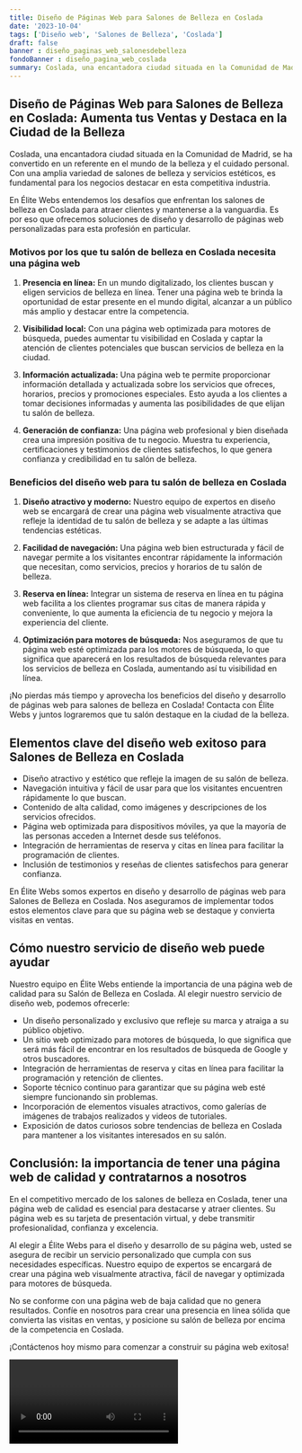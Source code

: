 ```yaml
---
title: Diseño de Páginas Web para Salones de Belleza en Coslada
date: '2023-10-04'
tags: ['Diseño web', 'Salones de Belleza', 'Coslada']
draft: false
banner : diseño_paginas_web_salonesdebelleza
fondoBanner : diseño_pagina_web_coslada
summary: Coslada, una encantadora ciudad situada en la Comunidad de Madrid, se ha convertido en un referente en el mundo de la belleza y el cuidado personal. Con una amplia variedad de salones de belleza y servicios estéticos, es fundamental para los negocios destacar en esta competitiva industria.
---
```


## Diseño de Páginas Web para Salones de Belleza en Coslada: Aumenta tus Ventas y Destaca en la Ciudad de la Belleza

Coslada, una encantadora ciudad situada en la Comunidad de Madrid, se ha convertido en un referente en el mundo de la belleza y el cuidado personal. Con una amplia variedad de salones de belleza y servicios estéticos, es fundamental para los negocios destacar en esta competitiva industria.

En Élite Webs entendemos los desafíos que enfrentan los salones de belleza en Coslada para atraer clientes y mantenerse a la vanguardia. Es por eso que ofrecemos soluciones de diseño y desarrollo de páginas web personalizadas para esta profesión en particular.

### Motivos por los que tu salón de belleza en Coslada necesita una página web

1. **Presencia en línea:** En un mundo digitalizado, los clientes buscan y eligen servicios de belleza en línea. Tener una página web te brinda la oportunidad de estar presente en el mundo digital, alcanzar a un público más amplio y destacar entre la competencia.

2. **Visibilidad local:** Con una página web optimizada para motores de búsqueda, puedes aumentar tu visibilidad en Coslada y captar la atención de clientes potenciales que buscan servicios de belleza en la ciudad.

3. **Información actualizada:** Una página web te permite proporcionar información detallada y actualizada sobre los servicios que ofreces, horarios, precios y promociones especiales. Esto ayuda a los clientes a tomar decisiones informadas y aumenta las posibilidades de que elijan tu salón de belleza.

4. **Generación de confianza:** Una página web profesional y bien diseñada crea una impresión positiva de tu negocio. Muestra tu experiencia, certificaciones y testimonios de clientes satisfechos, lo que genera confianza y credibilidad en tu salón de belleza.

### Beneficios del diseño web para tu salón de belleza en Coslada

1. **Diseño atractivo y moderno:** Nuestro equipo de expertos en diseño web se encargará de crear una página web visualmente atractiva que refleje la identidad de tu salón de belleza y se adapte a las últimas tendencias estéticas.

2. **Facilidad de navegación:** Una página web bien estructurada y fácil de navegar permite a los visitantes encontrar rápidamente la información que necesitan, como servicios, precios y horarios de tu salón de belleza.

3. **Reserva en línea:** Integrar un sistema de reserva en línea en tu página web facilita a los clientes programar sus citas de manera rápida y conveniente, lo que aumenta la eficiencia de tu negocio y mejora la experiencia del cliente.

4. **Optimización para motores de búsqueda:** Nos aseguramos de que tu página web esté optimizada para los motores de búsqueda, lo que significa que aparecerá en los resultados de búsqueda relevantes para los servicios de belleza en Coslada, aumentando así tu visibilidad en línea.

¡No pierdas más tiempo y aprovecha los beneficios del diseño y desarrollo de páginas web para salones de belleza en Coslada! Contacta con Élite Webs y juntos lograremos que tu salón destaque en la ciudad de la belleza.

<GifSeo />

<Cta />

## Elementos clave del diseño web exitoso para Salones de Belleza en Coslada

- Diseño atractivo y estético que refleje la imagen de su salón de belleza.
- Navegación intuitiva y fácil de usar para que los visitantes encuentren rápidamente lo que buscan.
- Contenido de alta calidad, como imágenes y descripciones de los servicios ofrecidos.
- Página web optimizada para dispositivos móviles, ya que la mayoría de las personas acceden a Internet desde sus teléfonos.
- Integración de herramientas de reserva y citas en línea para facilitar la programación de clientes.
- Inclusión de testimonios y reseñas de clientes satisfechos para generar confianza.

En Élite Webs somos expertos en diseño y desarrollo de páginas web para Salones de Belleza en Coslada. Nos aseguramos de implementar todos estos elementos clave para que su página web se destaque y convierta visitas en ventas.

## Cómo nuestro servicio de diseño web puede ayudar

Nuestro equipo en Élite Webs entiende la importancia de una página web de calidad para su Salón de Belleza en Coslada. Al elegir nuestro servicio de diseño web, podemos ofrecerle:

- Un diseño personalizado y exclusivo que refleje su marca y atraiga a su público objetivo.
- Un sitio web optimizado para motores de búsqueda, lo que significa que será más fácil de encontrar en los resultados de búsqueda de Google y otros buscadores.
- Integración de herramientas de reserva y citas en línea para facilitar la programación y retención de clientes.
- Soporte técnico continuo para garantizar que su página web esté siempre funcionando sin problemas.
- Incorporación de elementos visuales atractivos, como galerías de imágenes de trabajos realizados y videos de tutoriales.
- Exposición de datos curiosos sobre tendencias de belleza en Coslada para mantener a los visitantes interesados en su salón.

## Conclusión: la importancia de tener una página web de calidad y contratarnos a nosotros

En el competitivo mercado de los salones de belleza en Coslada, tener una página web de calidad es esencial para destacarse y atraer clientes. Su página web es su tarjeta de presentación virtual, y debe transmitir profesionalidad, confianza y excelencia.

Al elegir a Élite Webs para el diseño y desarrollo de su página web, usted se asegura de recibir un servicio personalizado que cumpla con sus necesidades específicas. Nuestro equipo de expertos se encargará de crear una página web visualmente atractiva, fácil de navegar y optimizada para motores de búsqueda.

No se conforme con una página web de baja calidad que no genera resultados. Confíe en nosotros para crear una presencia en línea sólida que convierta las visitas en ventas, y posicione su salón de belleza por encima de la competencia en Coslada.

¡Contáctenos hoy mismo para comenzar a construir su página web exitosa!

<Video />

<CtaBot job='Salones de Belleza' city='Coslada'/>

<Gmaps query='Coslada+españa+maps' />